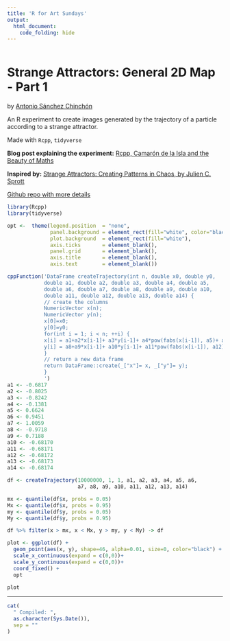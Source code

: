 ```yaml
---
title: 'R for Art Sundays'
output: 
  html_document:
    code_folding: hide
---
```


```r
```

# Strange Attractors: General 2D Map - Part 1

by [Antonio Sánchez Chinchón](https://twitter.com/aschinchon)

An R experiment to create images generated by the trajectory of a particle according to a strange attractor.

Made with `Rcpp`, `tidyverse`


**Blog post explaining the experiment:** [Rcpp, Camarón de la Isla and the Beauty of Maths](https://fronkonstin.com/2019/01/10/rcpp-camaron-de-la-isla-and-the-beauty-of-maths/)

**Inspired by:** [Strange Attractors: Creating Patterns in Chaos, by Julien C. Sprott](http://sprott.physics.wisc.edu/sa.htm)

[Github repo with more details](https://github.com/aschinchon/general-2D-map)


```r

library(Rcpp)
library(tidyverse)

opt <-  theme(legend.position  = "none",
              panel.background = element_rect(fill="white", color="black"),
              plot.background  = element_rect(fill="white"),
              axis.ticks       = element_blank(),
              panel.grid       = element_blank(),
              axis.title       = element_blank(),
              axis.text        = element_blank())

cppFunction('DataFrame createTrajectory(int n, double x0, double y0, 
            double a1, double a2, double a3, double a4, double a5, 
            double a6, double a7, double a8, double a9, double a10, 
            double a11, double a12, double a13, double a14) {
            // create the columns
            NumericVector x(n);
            NumericVector y(n);
            x[0]=x0;
            y[0]=y0;
            for(int i = 1; i < n; ++i) {
            x[i] = a1+a2*x[i-1]+ a3*y[i-1]+ a4*pow(fabs(x[i-1]), a5)+ a6*pow(fabs(y[i-1]), a7);
            y[i] = a8+a9*x[i-1]+ a10*y[i-1]+ a11*pow(fabs(x[i-1]), a12)+ a13*pow(fabs(y[i-1]), a14);
            }
            // return a new data frame
            return DataFrame::create(_["x"]= x, _["y"]= y);
            }
            ')
a1 <- -0.6817
a2 <- -0.8025
a3 <- -0.8242
a4 <- -0.1381
a5 <- 0.6624
a6 <- 0.9451
a7 <- 1.0059
a8 <- -0.9718
a9 <- 0.7188
a10 <- -0.68170
a11 <- -0.68171
a12 <- -0.68172
a13 <- -0.68173
a14 <- -0.68174

df <- createTrajectory(10000000, 1, 1, a1, a2, a3, a4, a5, a6, 
                       a7, a8, a9, a10, a11, a12, a13, a14)

mx <- quantile(df$x, probs = 0.05)
Mx <- quantile(df$x, probs = 0.95)
my <- quantile(df$y, probs = 0.05)
My <- quantile(df$y, probs = 0.95)

df %>% filter(x > mx, x < Mx, y > my, y < My) -> df

plot <- ggplot(df) +
  geom_point(aes(x, y), shape=46, alpha=0.01, size=0, color="black") +
  scale_x_continuous(expand = c(0,0))+
  scale_y_continuous(expand = c(0,0))+
  coord_fixed() + 
  opt

plot

```



-----


```r

cat(
  " Compiled: ",
  as.character(Sys.Date()),
  sep = ""
)
```
